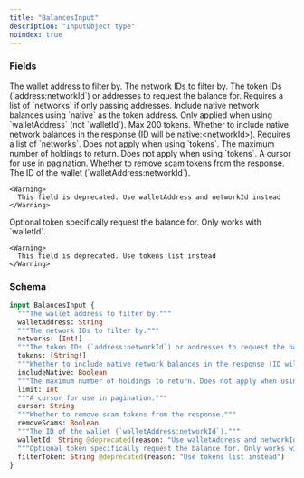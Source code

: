 ```yaml
---
title: "BalancesInput"
description: "InputObject type"
noindex: true
---
```


### Fields

<ResponseField name="walletAddress" type="String">
  The wallet address to filter by.
</ResponseField>

<ResponseField name="networks" type="[Int!]">
  The network IDs to filter by.
</ResponseField>

<ResponseField name="tokens" type="[String!]">
  The token IDs (`address:networkId`) or addresses to request the balance for. Requires a list of `networks` if only passing addresses. Include native network balances using `native` as the token address. Only applied when using `walletAddress` (not `walletId`). Max 200 tokens.
</ResponseField>

<ResponseField name="includeNative" type="Boolean">
  Whether to include native network balances in the response (ID will be native:&lt;networkId&gt;). Requires a list of `networks`. Does not apply when using `tokens`.
</ResponseField>

<ResponseField name="limit" type="Int">
  The maximum number of holdings to return. Does not apply when using `tokens`.
</ResponseField>

<ResponseField name="cursor" type="String">
  A cursor for use in pagination.
</ResponseField>

<ResponseField name="removeScams" type="Boolean">
  Whether to remove scam tokens from the response.
</ResponseField>

<ResponseField name="walletId" type="String">
  The ID of the wallet (`walletAddress:networkId`).
    
    <Warning>
      This field is deprecated. Use walletAddress and networkId instead
    </Warning>
</ResponseField>

<ResponseField name="filterToken" type="String">
  Optional token specifically request the balance for. Only works with `walletId`.
    
    <Warning>
      This field is deprecated. Use tokens list instead
    </Warning>
</ResponseField>

### Schema


```graphql 
input BalancesInput {
  """The wallet address to filter by."""
  walletAddress: String
  """The network IDs to filter by."""
  networks: [Int!]
  """The token IDs (`address:networkId`) or addresses to request the balance for. Requires a list of `networks` if only passing addresses. Include native network balances using `native` as the token address. Only applied when using `walletAddress` (not `walletId`). Max 200 tokens."""
  tokens: [String!]
  """Whether to include native network balances in the response (ID will be native:&lt;networkId&gt;). Requires a list of `networks`. Does not apply when using `tokens`."""
  includeNative: Boolean
  """The maximum number of holdings to return. Does not apply when using `tokens`."""
  limit: Int
  """A cursor for use in pagination."""
  cursor: String
  """Whether to remove scam tokens from the response."""
  removeScams: Boolean
  """The ID of the wallet (`walletAddress:networkId`)."""
  walletId: String @deprecated(reason: "Use walletAddress and networkId instead")
  """Optional token specifically request the balance for. Only works with `walletId`."""
  filterToken: String @deprecated(reason: "Use tokens list instead")
}
```
